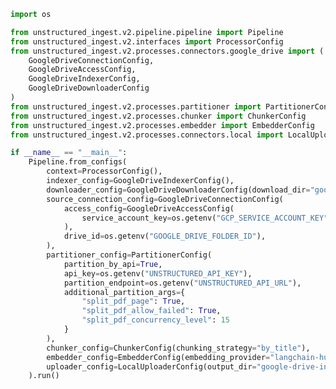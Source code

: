 ```python Python Ingest v2
import os

from unstructured_ingest.v2.pipeline.pipeline import Pipeline
from unstructured_ingest.v2.interfaces import ProcessorConfig
from unstructured_ingest.v2.processes.connectors.google_drive import (
    GoogleDriveConnectionConfig,
    GoogleDriveAccessConfig,
    GoogleDriveIndexerConfig,
    GoogleDriveDownloaderConfig
)
from unstructured_ingest.v2.processes.partitioner import PartitionerConfig
from unstructured_ingest.v2.processes.chunker import ChunkerConfig
from unstructured_ingest.v2.processes.embedder import EmbedderConfig
from unstructured_ingest.v2.processes.connectors.local import LocalUploaderConfig

if __name__ == "__main__":
    Pipeline.from_configs(
        context=ProcessorConfig(),
        indexer_config=GoogleDriveIndexerConfig(),
        downloader_config=GoogleDriveDownloaderConfig(download_dir="google-drive-ingest-download"),
        source_connection_config=GoogleDriveConnectionConfig(
            access_config=GoogleDriveAccessConfig(
                service_account_key=os.getenv("GCP_SERVICE_ACCOUNT_KEY")
            ),
            drive_id=os.getenv("GOOGLE_DRIVE_FOLDER_ID"),
        ),
        partitioner_config=PartitionerConfig(
            partition_by_api=True,
            api_key=os.getenv("UNSTRUCTURED_API_KEY"),
            partition_endpoint=os.getenv("UNSTRUCTURED_API_URL"),
            additional_partition_args={
                "split_pdf_page": True,
                "split_pdf_allow_failed": True,
                "split_pdf_concurrency_level": 15
            }
        ),
        chunker_config=ChunkerConfig(chunking_strategy="by_title"),
        embedder_config=EmbedderConfig(embedding_provider="langchain-huggingface"),
        uploader_config=LocalUploaderConfig(output_dir="google-drive-ingest-output")
    ).run()
```